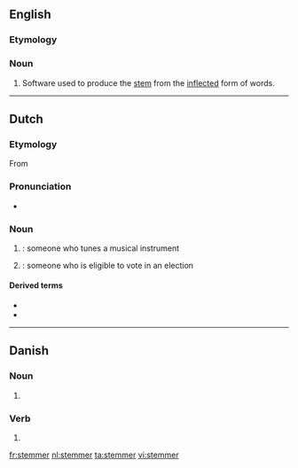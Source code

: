 ==English==
{{wikipedia|stemming}}
===Etymology===
{{suffix|stem|er|lang=en}}

===Noun===
{{en-noun}}
# {{context|computing|linguistics|lang=en}} Software used to produce the [[stem]] from the [[inflected]] form of words.

----

==Dutch==

===Etymology===
From {{suffix|stemmen|er|lang=nl}}

===Pronunciation===
* {{hyphenation|stem|mer|lang=nl}}

===Noun===
{{nl-noun|m|-s|stemmertje}}

# {{l|en|tuner}}: someone who tunes a musical instrument
# {{l|en|voter}}: someone who is eligible to vote in an election

====Derived terms====
* {{l|nl|fijnstemmer}}
* {{l|nl|pianostemmer}}

----

==Danish==

===Noun===
{{head|da|noun form|g=c}}

# {{plural indefinite of|stemme|lang=da}}

===Verb===
{{head|da|verb form}}

# {{present tense of|stemme|lang=da}}

[[fr:stemmer]]
[[nl:stemmer]]
[[ta:stemmer]]
[[vi:stemmer]]